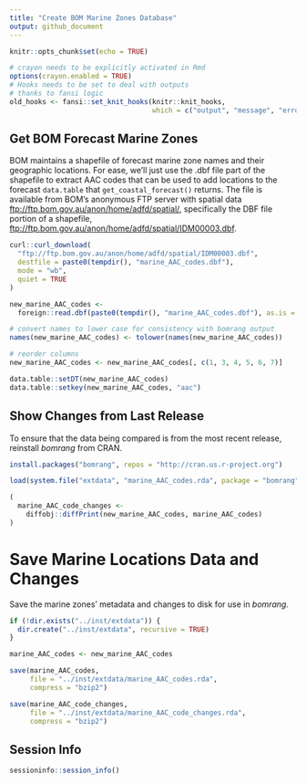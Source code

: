 ```yaml
---
title: "Create BOM Marine Zones Database"
output: github_document
---
```


```r
knitr::opts_chunk$set(echo = TRUE)
```

```r
# crayon needs to be explicitly activated in Rmd
options(crayon.enabled = TRUE)
# Hooks needs to be set to deal with outputs
# thanks to fansi logic
old_hooks <- fansi::set_knit_hooks(knitr::knit_hooks, 
                                   which = c("output", "message", "error"))
```

## Get BOM Forecast Marine Zones

BOM maintains a shapefile of forecast marine zone names and their geographic locations.
For ease, we'll just use the .dbf file part of the shapefile to extract AAC codes that can be used to add locations to the forecast `data.table` that `get_coastal_forecast()` returns.
The file is available from BOM's anonymous FTP server with spatial data <ftp://ftp.bom.gov.au/anon/home/adfd/spatial/>, specifically the DBF file portion of a shapefile, <ftp://ftp.bom.gov.au/anon/home/adfd/spatial/IDM00003.dbf>.

```r
curl::curl_download(
  "ftp://ftp.bom.gov.au/anon/home/adfd/spatial/IDM00003.dbf",
  destfile = paste0(tempdir(), "marine_AAC_codes.dbf"),
  mode = "wb",
  quiet = TRUE
)

new_marine_AAC_codes <-
  foreign::read.dbf(paste0(tempdir(), "marine_AAC_codes.dbf"), as.is = TRUE)

# convert names to lower case for consistency with bomrang output
names(new_marine_AAC_codes) <- tolower(names(new_marine_AAC_codes))

# reorder columns
new_marine_AAC_codes <- new_marine_AAC_codes[, c(1, 3, 4, 5, 6, 7)]

data.table::setDT(new_marine_AAC_codes)
data.table::setkey(new_marine_AAC_codes, "aac")
```

## Show Changes from Last Release

To ensure that the data being compared is from the most recent release, reinstall _bomrang_ from CRAN.

```r
install.packages("bomrang", repos = "http://cran.us.r-project.org")

load(system.file("extdata", "marine_AAC_codes.rda", package = "bomrang"))

(
  marine_AAC_code_changes <-
    diffobj::diffPrint(new_marine_AAC_codes, marine_AAC_codes)
)
```

# Save Marine Locations Data and Changes

Save the marine zones' metadata and changes to disk for use in _bomrang_.

```r
if (!dir.exists("../inst/extdata")) {
  dir.create("../inst/extdata", recursive = TRUE)
}

marine_AAC_codes <- new_marine_AAC_codes

save(marine_AAC_codes,
     file = "../inst/extdata/marine_AAC_codes.rda",
     compress = "bzip2")

save(marine_AAC_code_changes,
     file = "../inst/extdata/marine_AAC_code_changes.rda",
     compress = "bzip2")
```

## Session Info
```r
sessioninfo::session_info()
```
